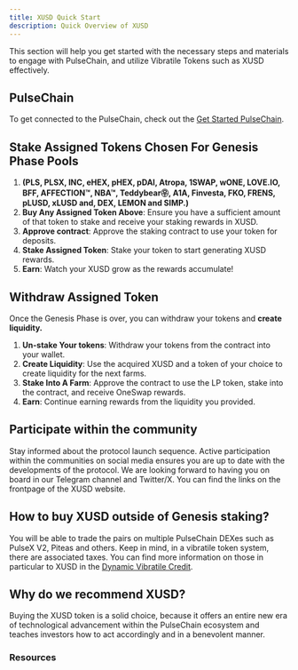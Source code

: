 ```yaml
---
title: XUSD Quick Start 
description: Quick Overview of XUSD
---
```


This section will help you get started with the necessary steps and materials to engage with PulseChain, and utilize Vibratile Tokens such as XUSD effectively.


## PulseChain

To get connected to the PulseChain, check out the [Get Started PulseChain](pulsechain).

## Stake Assigned Tokens Chosen For Genesis Phase Pools 
1. **(PLS, PLSX, INC, eHEX, pHEX, pDAI, Atropa, 1SWAP, wONE, LOVE.IO, BFF, AFFECTION™, NBA™, Teddybear㉾, A1A, Finvesta, FKO, FRENS, pLUSD, xLUSD and, DEX, LEMON and SIMP.)**
2. **Buy Any Assigned Token Above**: Ensure you have a sufficient amount of that token to stake and receive your staking rewards in XUSD.
3. **Approve contract**: Approve the staking contract to use your token for deposits.
4. **Stake Assigned Token**: Stake your token to start generating XUSD rewards.
5. **Earn**: Watch your XUSD grow as the rewards accumulate!


## Withdraw Assigned Token

Once the Genesis Phase is over, you can withdraw your tokens and **create liquidity.**

1. **Un-stake Your tokens**: Withdraw your tokens from the contract into your wallet.
2. **Create Liquidity**: Use the acquired XUSD and a token of your choice to create liquidity for the next farms.
3. **Stake Into A Farm**: Approve the contract to use the LP token, stake into the contract, and receive OneSwap rewards.
4. **Earn**: Continue earning rewards from the liquidity you provided.




## Participate within the community

Stay informed about the protocol launch sequence. Active participation within the communities on social media ensures you are up to date with the developments of the protocol. We are looking forward to having you on board in our Telegram channel and Twitter/X. You can find the links on the frontpage of the XUSD website.



## How to buy XUSD outside of Genesis staking?

You will be able to trade the pairs on multiple PulseChain DEXes such as PulseX V2, Piteas and others. Keep in mind, in a vibratile token system, there are associated taxes. You can find more information on those in particular to XUSD in the [Dynamic Vibratile Credit](overview).



## Why do we recommend XUSD?

Buying the XUSD token is a solid choice, because it offers an entire new era of technological advancement within the PulseChain ecosystem and teaches investors how to act accordingly and in a benevolent manner.



### Resources
